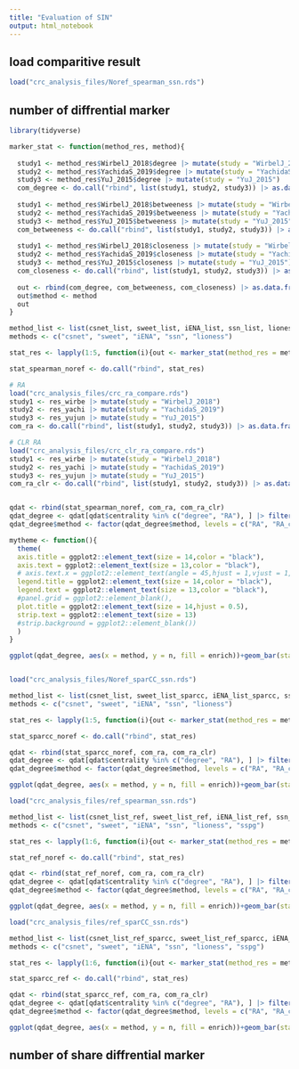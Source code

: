 ```yaml
---
title: "Evaluation of SIN"
output: html_notebook
---
```


## load comparitive result 

```r
load("crc_analysis_files/Noref_spearman_ssn.rds")
```

## number of diffrential marker

```r
library(tidyverse)

marker_stat <- function(method_res, method){
  
  study1 <- method_res$WirbelJ_2018$degree |> mutate(study = "WirbelJ_2018")
  study2 <- method_res$YachidaS_2019$degree |> mutate(study = "YachidaS_2019")
  study3 <- method_res$YuJ_2015$degree |> mutate(study = "YuJ_2015")
  com_degree <- do.call("rbind", list(study1, study2, study3)) |> as.data.frame() |> mutate(method = "csnet", centrality = "degree")
  
  study1 <- method_res$WirbelJ_2018$betweeness |> mutate(study = "WirbelJ_2018")
  study2 <- method_res$YachidaS_2019$betweeness |> mutate(study = "YachidaS_2019")
  study3 <- method_res$YuJ_2015$betweeness |> mutate(study = "YuJ_2015")
  com_betweeness <- do.call("rbind", list(study1, study2, study3)) |> as.data.frame() |> mutate(method = "csnet", centrality = "betweeness")
  
  study1 <- method_res$WirbelJ_2018$closeness |> mutate(study = "WirbelJ_2018")
  study2 <- method_res$YachidaS_2019$closeness |> mutate(study = "YachidaS_2019")
  study3 <- method_res$YuJ_2015$closeness |> mutate(study = "YuJ_2015")
  com_closeness <- do.call("rbind", list(study1, study2, study3)) |> as.data.frame() |> mutate(method = "csnet", centrality = "closeness")
  
  out <- rbind(com_degree, com_betweeness, com_closeness) |> as.data.frame() |> na.omit()|> group_by(study, centrality, enrich) |> summarise(n= n()) |> as.data.frame() 
  out$method <- method
  out
}

method_list <- list(csnet_list, sweet_list, iENA_list, ssn_list, lioness_list)
methods <- c("csnet", "sweet", "iENA", "ssn", "lioness")

stat_res <- lapply(1:5, function(i){out <- marker_stat(method_res = method_list[[i]], method = methods[i]); return(out)})

stat_spearman_noref <- do.call("rbind", stat_res)

# RA
load("crc_analysis_files/crc_ra_compare.rds")
study1 <- res_wirbe |> mutate(study = "WirbelJ_2018")
study2 <- res_yachi |> mutate(study = "YachidaS_2019")
study3 <- res_yujun |> mutate(study = "YuJ_2015")
com_ra <- do.call("rbind", list(study1, study2, study3)) |> as.data.frame() |> mutate(method = "RA", centrality = "RA") |> group_by(study, centrality, enrich) |> summarise(n= n()) |> mutate(method = "RA") |>  na.omit()

# CLR RA 
load("crc_analysis_files/crc_clr_ra_compare.rds")
study1 <- res_wirbe |> mutate(study = "WirbelJ_2018")
study2 <- res_yachi |> mutate(study = "YachidaS_2019")
study3 <- res_yujun |> mutate(study = "YuJ_2015")
com_ra_clr <- do.call("rbind", list(study1, study2, study3)) |> as.data.frame() |> mutate(method = "RA_clr", centrality = "RA") |> group_by(study, centrality, enrich) |> summarise(n= n()) |> mutate(method = "RA_clr") |>  na.omit()


qdat <- rbind(stat_spearman_noref, com_ra, com_ra_clr)
qdat_degree <- qdat[qdat$centrality %in% c("degree", "RA"), ] |> filter(enrich != "none")
qdat_degree$method <- factor(qdat_degree$method, levels = c("RA", "RA_clr", "ssn", "lioness", "sweet", "iENA", "csnet"))

mytheme <- function(){
  theme(
  axis.title = ggplot2::element_text(size = 14,color = "black"),
  axis.text = ggplot2::element_text(size = 13,color = "black"),
  # axis.text.x = ggplot2::element_text(angle = 45,hjust = 1,vjust = 1,face = "italic"),
  legend.title = ggplot2::element_text(size = 14,color = "black"),
  legend.text = ggplot2::element_text(size = 13,color = "black"),
  #panel.grid = ggplot2::element_blank(),
  plot.title = ggplot2::element_text(size = 14,hjust = 0.5),
  strip.text = ggplot2::element_text(size = 13)
  #strip.background = ggplot2::element_blank())
  )
}

ggplot(qdat_degree, aes(x = method, y = n, fill = enrich))+geom_bar(stat = "identity")+facet_grid(.~study)+theme_bw()+mytheme()+theme(axis.text.x = element_text(angle = 45, hjust = 1, vjust = 1))



```
```r
load("crc_analysis_files/Noref_sparCC_ssn.rds")

method_list <- list(csnet_list, sweet_list_sparcc, iENA_list_sparcc, ssn_list_sparcc, lioness_list_sparcc)
methods <- c("csnet", "sweet", "iENA", "ssn", "lioness")

stat_res <- lapply(1:5, function(i){out <- marker_stat(method_res = method_list[[i]], method = methods[i]); return(out)})

stat_sparcc_noref <- do.call("rbind", stat_res)

qdat <- rbind(stat_sparcc_noref, com_ra, com_ra_clr)
qdat_degree <- qdat[qdat$centrality %in% c("degree", "RA"), ] |> filter(enrich != "none")
qdat_degree$method <- factor(qdat_degree$method, levels = c("RA", "RA_clr", "ssn", "lioness", "sweet", "iENA", "csnet"))

ggplot(qdat_degree, aes(x = method, y = n, fill = enrich))+geom_bar(stat = "identity")+facet_grid(.~study)+theme_bw()+mytheme()+theme(axis.text.x = element_text(angle = 45, hjust = 1, vjust = 1))

```

```r
load("crc_analysis_files/ref_spearman_ssn.rds")

method_list <- list(csnet_list_ref, sweet_list_ref, iENA_list_ref, ssn_list_ref, lioness_list_ref, sspg_list_ref)
methods <- c("csnet", "sweet", "iENA", "ssn", "lioness", "sspg")

stat_res <- lapply(1:6, function(i){out <- marker_stat(method_res = method_list[[i]], method = methods[i]); return(out)})

stat_ref_noref <- do.call("rbind", stat_res)

qdat <- rbind(stat_ref_noref, com_ra, com_ra_clr)
qdat_degree <- qdat[qdat$centrality %in% c("degree", "RA"), ] |> filter(enrich != "none")
qdat_degree$method <- factor(qdat_degree$method, levels = c("RA", "RA_clr", "ssn", "lioness", "sweet", "iENA", "csnet", "sspg"))

ggplot(qdat_degree, aes(x = method, y = n, fill = enrich))+geom_bar(stat = "identity")+facet_grid(.~study)+theme_bw()+mytheme()+theme(axis.text.x = element_text(angle = 45, hjust = 1, vjust = 1))

```

```r
load("crc_analysis_files/ref_sparCC_ssn.rds")

method_list <- list(csnet_list_ref_sparcc, sweet_list_ref_sparcc, iENA_list_ref, ssn_list_ref_sparcc, lioness_list_ref_sparcc, sspg_list_ref_sparcc )
methods <- c("csnet", "sweet", "iENA", "ssn", "lioness", "sspg")

stat_res <- lapply(1:6, function(i){out <- marker_stat(method_res = method_list[[i]], method = methods[i]); return(out)})

stat_sparcc_ref <- do.call("rbind", stat_res)

qdat <- rbind(stat_sparcc_ref, com_ra, com_ra_clr)
qdat_degree <- qdat[qdat$centrality %in% c("degree", "RA"), ] |> filter(enrich != "none")
qdat_degree$method <- factor(qdat_degree$method, levels = c("RA", "RA_clr","ssn", "lioness", "sweet", "iENA", "csnet", "sspg"))

ggplot(qdat_degree, aes(x = method, y = n, fill = enrich))+geom_bar(stat = "identity")+facet_grid(.~study)+theme_bw()+mytheme()+theme(axis.text.x = element_text(angle = 45, hjust = 1, vjust = 1))

```


## number of share diffrential marker 

```r



```

